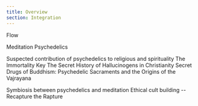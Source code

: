 ```yaml
---
title: Overview
section: Integration
---
```


Flow

Meditation
Psychedelics

Suspected contribution of psychedelics to religious and spirituality
  The Immortality Key
  The Secret History of Hallucinogens in Christianity
  Secret Drugs of Buddhism: Psychedelic Sacraments and the Origins of the Vajrayana

Symbiosis between psychedelics and meditation
  Ethical cult building -- Recapture the Rapture
